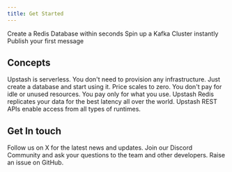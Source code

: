 ```yaml
---
title: Get Started
---
```


<CardGroup cols={3}>
  <Card title="Serverless Redis" href="/redis/overall/getstarted">
    Create a Redis Database within seconds
  </Card>
  <Card title="Serverless Kafka" href="/kafka/overall/getstarted">
    Spin up a Kafka Cluster instantly
  </Card>
  <Card title="QStash" href="/qstash/overall/getstarted">
    Publish your first message
  </Card>
</CardGroup>

## Concepts

<CardGroup cols={2}>
  <Card title="Serverless" href="/common/concepts/serverless">
    Upstash is serverless. You don't need to provision any infrastructure. Just
    create a database and start using it.
  </Card>
  <Card title="Scale to Zero" href="/common/concepts/scale-to-zero">
    Price scales to zero. You don't pay for idle or unused resources. You pay
    only for what you use.
  </Card>
  <Card title="Global Replication" href="/common/concepts/global-replication">
    Upstash Redis replicates your data for the best latency all over the world.
  </Card>
  <Card title="Access Anywhere" href="/common/concepts/access-anywhere">
    Upstash REST APIs enable access from all types of runtimes.
  </Card>
</CardGroup>

## Get In touch

<CardGroup cols={3}>
  <Card title="X" icon="X" href="https://x.com/upstash">
    Follow us on X for the latest news and updates.
  </Card>
  <Card title="Discord" icon="discord" href="https://upstash.com/discord">
    Join our Discord Community and ask your questions to the team and other
    developers.
  </Card>
  <Card
    title="GitHub"
    icon="github"
    href="https://github.com/upstash/issues/issues/new"
  >
    Raise an issue on GitHub.
  </Card>
</CardGroup>
